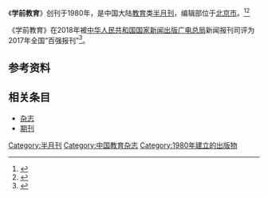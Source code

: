 {{About||本杂志涉及的以学龄前[[儿童|儿童]]为对象的教育|学前教育}}
{{Infobox magazine
| title = 学前教育 
| image_file = 
| image_size = 
| image_caption =
| editor = 
| editor_title =  
| staff_writer =  
| founder =  
| frequency = 半月刊
| circulation = 
| category = 教育
| company = 北京市教育委员会（主管单位）
| 出版者= 北京教育音像报刊总社（主办单位）
| firstdate = [[1980年|1980年]]
| 创刊地区= [[中国大陆|中国大陆]]
| 总部所在地   =[[北京市|北京市]]
| language = [[中文|中文]]
| website = 
| issn = 1000-4130
| CN   = CN11-1371/G4
}}
《'''学前教育'''》创刊于1980年，是中国大陆[[教育|教育]]类[[杂志#出版|半月刊]]，编辑部位于[[北京市|北京市]]。<ref name="知网1">{{Cite web|title=学前教育|url=https://navi.cnki.net/knavi/JournalDetail?pcode=CJFD&pykm=XQYJ|accessdate=2021-02-02|work=navi.cnki.net|publisher=[[中国知网|中国知网]]}}</ref><ref name="维普1">{{Cite web|title=学前教育 - 维普中文期刊|url=http://www.cqvip.com/qikan/Detail.aspx?gch=80022X|accessdate=2021-02-02|author=|date=|format=|publisher=[[维普|维普]]|language=}}</ref>

《学前教育》在2018年被[[中华人民共和国国家新闻出版广电总局|中华人民共和国国家新闻出版广电总局]]新闻报刊司评为2017年全国“百强报刊”<ref>{{Cite web|title=2017年全国“百强报刊”推荐名单开始公示|url=http://www.ce.cn/culture/gd/201801/16/t20180116_27756145.shtml|accessdate=2021-02-10|author=赵新乐（中国新闻出版广电报）|date=2018-01-16|format=|work=www.ce.cn|publisher=[[中国经济网|中国经济网]]|language=|archive-date=2020-11-05|archive-url=https://web.archive.org/web/20201105014543/http://www.ce.cn/culture/gd/201801/16/t20180116_27756145.shtml|dead-url=no}}</ref>。

== 参考资料 ==
{{reflist|2}}

== 相关条目 ==

* [[杂志|杂志]]
* [[期刊|期刊]]

{{pub-stub}}
{{全国百强报刊|2017}}

[[Category:半月刊|Category:半月刊]]
[[Category:中国教育杂志|Category:中国教育杂志]]
[[Category:1980年建立的出版物|Category:1980年建立的出版物]]